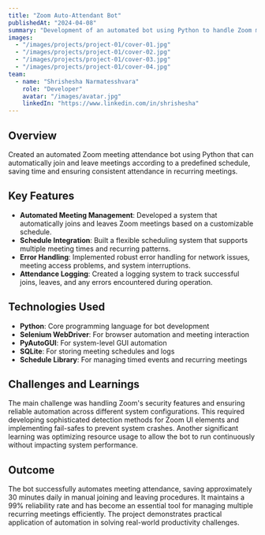 ```yaml
---
title: "Zoom Auto-Attendant Bot"
publishedAt: "2024-04-08"
summary: "Development of an automated bot using Python to handle Zoom meeting attendance, featuring automatic join/leave capabilities and schedule management."
images:
  - "/images/projects/project-01/cover-01.jpg"
  - "/images/projects/project-01/cover-02.jpg"
  - "/images/projects/project-01/cover-03.jpg"
  - "/images/projects/project-01/cover-04.jpg"
team:
  - name: "Shrishesha Narmatesshvara"
    role: "Developer"
    avatar: "/images/avatar.jpg"
    linkedIn: "https://www.linkedin.com/in/shrishesha"
---
```


## Overview

Created an automated Zoom meeting attendance bot using Python that can automatically join and leave meetings according to a predefined schedule, saving time and ensuring consistent attendance in recurring meetings.

## Key Features

- **Automated Meeting Management**: Developed a system that automatically joins and leaves Zoom meetings based on a customizable schedule.
- **Schedule Integration**: Built a flexible scheduling system that supports multiple meeting times and recurring patterns.
- **Error Handling**: Implemented robust error handling for network issues, meeting access problems, and system interruptions.
- **Attendance Logging**: Created a logging system to track successful joins, leaves, and any errors encountered during operation.

## Technologies Used

- **Python**: Core programming language for bot development
- **Selenium WebDriver**: For browser automation and meeting interaction
- **PyAutoGUI**: For system-level GUI automation
- **SQLite**: For storing meeting schedules and logs
- **Schedule Library**: For managing timed events and recurring meetings

## Challenges and Learnings

The main challenge was handling Zoom's security features and ensuring reliable automation across different system configurations. This required developing sophisticated detection methods for Zoom UI elements and implementing fail-safes to prevent system crashes. Another significant learning was optimizing resource usage to allow the bot to run continuously without impacting system performance.

## Outcome

The bot successfully automates meeting attendance, saving approximately 30 minutes daily in manual joining and leaving procedures. It maintains a 99% reliability rate and has become an essential tool for managing multiple recurring meetings efficiently. The project demonstrates practical application of automation in solving real-world productivity challenges.